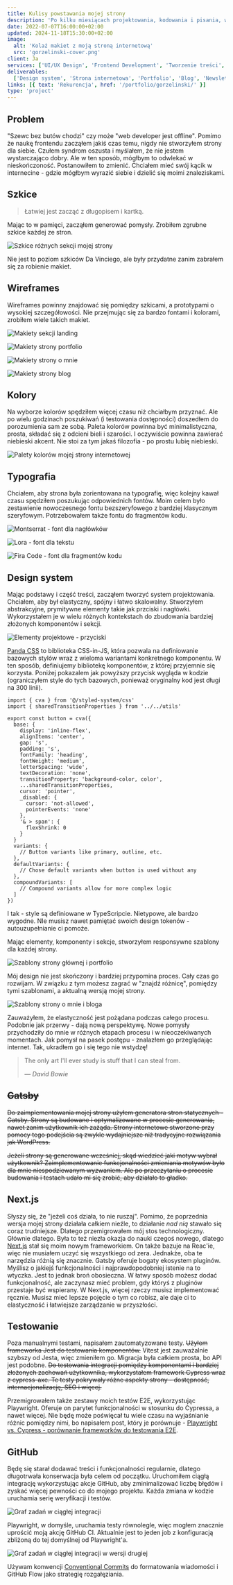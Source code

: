 ```yaml
---
title: Kulisy powstawania mojej strony
description: 'Po kilku miesiącach projektowania, kodowania i pisania, w końcu opublikowałem moją stronę.'
date: 2022-07-07T16:00:00+02:00
updated: 2024-11-18T15:30:00+02:00
image:
  alt: 'Kolaż makiet z moją stroną internetową'
  src: 'gorzelinski-cover.png'
client: Ja
services: ['UI/UX Design', 'Frontend Development', 'Tworzenie treści', 'DevOps']
deliverables:
  ['Design system', 'Strona internetowa', 'Portfolio', 'Blog', 'Newsletter']
links: [{ text: 'Rekurencja', href: '/portfolio/gorzelinski/' }]
type: 'project'
---
```


## Problem

"Szewc bez butów chodzi" czy może "web developer jest offline". Pomimo że naukę frontendu zacząłem jakiś czas temu, nigdy nie stworzyłem strony dla siebie. Czułem syndrom oszusta i myślałem, że nie jestem wystarczająco dobry. Ale w ten sposób, mógłbym to odwlekać w nieskończoność. Postanowiłem to zmienić. Chciałem mieć swój kącik w internecine - gdzie mógłbym wyrazić siebie i dzielić się moimi znaleziskami.

## Szkice

> Łatwiej jest zacząć z długopisem i kartką.

Mając to w pamięci, zacząłem generować pomysły. Zrobiłem zgrubne szkice każdej ze stron.

![Szkice różnych sekcji mojej strony](sketches.png)

Nie jest to poziom szkiców Da Vinciego, ale były przydatne zanim zabrałem się za robienie makiet.

## Wireframes

Wireframes powinny znajdować się pomiędzy szkicami, a prototypami o wysokiej szczegółowości. Nie przejmując się za bardzo fontami i kolorami, zrobiłem wiele takich makiet.

![Makiety sekcji landing](wireframes-landing.png)

![Makiety strony portfolio](wireframes-portfolio.png)

![Makiety strony o mnie](wireframes-about.png)

![Makiety strony blog](wireframes-blog.png)

## Kolory

Na wyborze kolorów spędziłem więcej czasu niż chciałbym przyznać. Ale po wielu godzinach poszukiwań (i testowania dostępności) doszedłem do porozumienia sam ze sobą. Paleta kolorów powinna być minimalistyczna, prosta, składać się z odcieni bieli i szarości. I oczywiście powinna zawierać niebieski akcent. Nie stoi za tym jakaś filozofia - po prostu lubię niebieski.

![Palety kolorów mojej strony internetowej](colors.png)

## Typografia

Chciałem, aby strona była zorientowana na typografię, więc kolejny kawał czasu spędziłem poszukując odpowiednich fontów. Moim celem było zestawienie nowoczesnego fontu bezszeryfowego z bardziej klasycznym szeryfowym. Potrzebowałem także fontu do fragmentów kodu.

![Montserrat - font dla nagłówków](montserrat.png)

![Lora - font dla tekstu](lora.png)

![Fira Code - font dla fragmentów kodu](fira-code.png)

## Design system

Mając podstawy i część treści, zacząłem tworzyć system projektowania. Chciałem, aby był elastyczny, spójny i łatwo skalowalny. Stworzyłem abstrakcyjne, prymitywne elementy takie jak przciski i nagłówki. Wykorzystałem je w wielu różnych kontekstach do zbudowania bardziej złożonych komponentów i sekcji.

![Elementy projektowe - przyciski](buttons.png)

[Panda CSS](https://panda-css.com/) to biblioteka CSS-in-JS, która pozwala na definiowanie bazowych stylów wraz z wieloma wariantami konkretnego komponentu. W ten sposób, definiujemy bibliotekę komponentów, z której przyjemnie się korzysta. Poniżej pokazalem jak powyższy przycisk wygląda w kodzie (ograniczyłem style do tych bazowych, ponieważ oryginalny kod jest długi na 300 linii).

```tsx title="Definiowanie przepisu na przycisk w Panda CSS"
import { cva } from '@/styled-system/css'
import { sharedTransitionProperties } from '../../utils'

export const button = cva({
  base: {
    display: 'inline-flex',
    alignItems: 'center',
    gap: 's',
    padding: 's',
    fontFamily: 'heading',
    fontWeight: 'medium',
    letterSpacing: 'wide',
    textDecoration: 'none',
    transitionProperty: 'background-color, color',
    ...sharedTransitionProperties,
    cursor: 'pointer',
    _disabled: {
      cursor: 'not-allowed',
      pointerEvents: 'none'
    },
    '& > span': {
      flexShrink: 0
    }
  }
  variants: {
    // Button variants like primary, outline, etc.
  },
  defaultVariants: {
    // Chose default variants when button is used without any
  },
  compoundVariants: [
    // Compound variants allow for more complex logic
  ]
})
```

I tak - style są definiowane w TypeScripcie. Nietypowe, ale bardzo wygodne. NIe musisz nawet pamiętać swoich design tokenów - autouzupełnianie ci pomoże.

Mając elementy, komponenty i sekcje, stworzyłem responsywne szablony dla każdej strony.

![Szablony strony głównej i portfolio](templates-home-portfolio.png)

Mój design nie jest skończony i bardziej przypomina proces. Cały czas go rozwijam. W związku z tym możesz zagrać w "znajdź różnicę", pomiędzy tymi szablonami, a aktualną wersją mojej strony.

![Szablony strony o mnie i bloga](templates-about-blog.png)

Zauważyłem, że elastyczność jest pożądana podczas całego procesu. Podobnie jak przerwy - dają nową perspektywę. Nowe pomysły przychodziły do mnie w różnych etapach procesu i w nieoczekiwanych momentach. Jak pomysł na pasek postępu - znalazłem go przeglądając internet. Tak, ukradłem go i się tego nie wstydzę!

> The only art I'll ever study is stuff that I can steal from.
>
> &mdash;<cite> David Bowie</cite>

## ~~Gatsby~~

~~Do zaimplementowania mojej strony użyłem generatora stron statycznych - Gatsby. Strony są budowane i optymalizowane w procesie generowania, nawet zanim użytkownik ich zażąda. Strony internetowe stworzone przy pomocy tego podejścia są zwykle wydajniejsze niż tradycyjne rozwiązania jak WordPress.~~

~~Jeżeli strony są generowane wcześniej, skąd wiedzieć jaki motyw wybrał użytkownik? Zaimplementowanie funkcjonalności zmieniania motywów było dla mnie niespodziewanym wyzwaniem. Ale po przeczytaniu o procesie budowania i testach udało mi się zrobić, aby działało to gładko.~~

## Next.js

Słyszy się, że "jeżeli coś działa, to nie ruszaj". Pomimo, że poprzednia wersja mojej strony działała całkiem nieźle, to działanie _nad nią_ stawało się coraz trudniejsze. Dlatego przemigrowałem mój stos technologiczny. Głównie dlatego. Była to też niezła okazja do nauki czegoś nowego, dlatego [Next.js](/pl/blog/next-js-overview-in-1000-words/) stał się moim nowym frameworkiem. On także bazuje na Reac'ie, więc nie musiałem uczyć się wszystkiego od zera. Jednakże, oba te narzędzia różnią się znacznie. Gatsby oferuje bogaty ekosystem pluginów. Myślisz o jakiejś funkcjonalności i najprawdopodobniej istenie na to wtyczka. Jest to jednak broń obosieczna. W łatwy sposób możesz dodać funkcjonalność, ale zaczynasz mieć problem, gdy któryś z pluginów przestaje być wspierany. W Next.js, więcej rzeczy musisz implementować ręcznie. Musisz mieć lepsze pojęcie o tym co robisz, ale daje ci to elastyczność i łatwiejsze zarządzanie w przyszłości.

## Testowanie

Poza manualnymi testami, napisałem zautomatyzowane testy. ~~Użyłem frameworka Jest do testowania komponentów.~~ Vitest jest zauważalnie szybszy od Jesta, więc zmieniłem go. Migracja była całkiem prosta, bo API jest podobne. ~~Do testowania integracji pomiędzy komponentami i bardziej złożonych zachowań użytkownika, wykorzystałem framework Cypress wraz z cypress-axe. Te testy pokrywały różne aspekty strony - dostępność, internacjonalizację, SEO i więcej.~~

Przemigrowałem także zestawy moich testów E2E, wykorzystując Playwright. Oferuje on parytet funkcjonalności w stosunku do Cypressa, a nawet więcej. Nie będę może poświęcał tu wiele czasu na wyjaśnianie różnic pomiędzy nimi, bo napisałem post, który je porównuje - [Playwright vs. Cypress - porównanie frameworków do testowania E2E](/blog/playwright-vs-cypress-comparison-of-e2e-testing-frameworks/).

## GitHub

Będę się starał dodawać treści i funkcjonalności regularnie, dlatego długotrwała konserwacja była celem od początku. Uruchomiłem ciągłą integrację wykorzystując akcje GitHub, aby zminimalizować liczbę błędów i zyskać więcej pewności co do mojego projektu. Każda zmiana w kodzie uruchamia serię weryfikacji i testów.

![Graf zadań w ciągłej integracji](ci.png)

Playwright, w domyśle, uruchamia testy równolegle, więc mogłem znacznie uprościć moją akcję GitHub CI. Aktualnie jest to jeden job z konfiguracją zbliżoną do tej domyślnej od Playwright'a.

![Graf zadań w ciągłej integracji w wersji drugiej](ci-v2.png)

Używam konwencji [Conventional Commits](https://www.conventionalcommits.org/en/v1.0.0/) do formatowania wiadomości i GitHub Flow jako strategię rozgałęziania.
